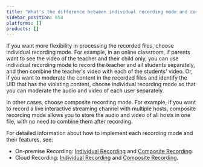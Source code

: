```yaml
---
title: "What's the difference between individual recording mode and composite recording mode?"
sidebar_position: 654
platforms: []
products: []
---
```


If you want more flexibility in processing the recorded files, choose individual recording mode. For example, in an online classroom, if parents want to see the video of the teacher and their child only, you can use individual recording mode to record the teacher and all students separately, and then combine the teacher's video with each of the students' video. Or, if you want to moderate the content in the recorded files and identify the UID that has the violating content, choose individual recording mode so that you can moderate the audio and video of each user separately.

In other cases, choose composite recording mode. For example, if you want to record a live interactive streaming channel with multiple hosts, composite recording mode allows you to store the audio and video of all hosts in one file, with no need to combine them after recording.

For detailed information about how to implement each recording mode and their features, see:

- On-premise Recording: [Individual Recording](/en/Recording/recording_individual_mode) and [Composite Recording](/en/Recording/recording_composite_mode).
- Cloud Recording: [Individual Recording](/en/cloud-recording/cloud_recording_individual_mode) and [Composite Recording](/en/cloud-recording/cloud_recording_composite_mode).
